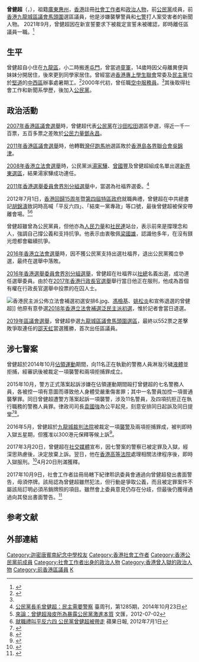 {{distinguish|曾健成}}
{{Infobox_officeholder
| name = 曾健超
| native_name = Ken Tsang Kin-chiu
|honorific-suffix = 
| image = 曾健超喺維園度.jpg
| width = 200px
| now1 = [[九龍城區議會|九龍城區議會]]議員
| term_start1 = 2020年1月1日
| term_end1 = 2021年9月28日
| predecessor1 = [[邵天虹|邵天虹]]
| successor1 = 懸空
| constituency1 = [[馬頭圍_(選區)|馬頭圍]]
| sex = 男
| party = [[公民黨_(香港)|公民黨]]（？－2016）
| date of birth  = {{birth date and age|1975|7|23}}
| place of birth = {{HKG-1959}}
| death_date = 
| death_place = 
| spouse = 
| profession = 社工
| religion = [[基督教|基督教]]
| website = 
| alma_mater = [[迦密唐賓南紀念中學|迦密唐賓南紀念中學]]<br>紐西蘭國際太平洋學院<br>香港理工大學<br>香港樹仁學院
| education = 
*[[紐西蘭|紐西蘭]]國際太平洋學院國際關係研究學士
*[[香港理工大學|香港理工大學]]社會工作文憑
*[[香港樹仁學院|香港樹仁學院]]新聞與傳播榮譽文憑<ref name="八方相當年 曾健超做過空少"/><ref name="2016立法會選舉候選人">{{cite web |title=2016立法會選舉(社會福利界)候選人曾健超 KEN Tsang 政綱 個人資料 |url=https://www.facebook.com/notes/ken-tsang-%E6%9B%BE%E5%81%A5%E8%B6%85/2016%E7%AB%8B%E6%B3%95%E6%9C%83%E9%81%B8%E8%88%89%E7%A4%BE%E6%9C%83%E7%A6%8F%E5%88%A9%E7%95%8C%E5%80%99%E9%81%B8%E4%BA%BA-%E2%91%A1-%E6%9B%BE%E5%81%A5%E8%B6%85-ken-tsang%E6%94%BF%E7%B6%B1/665739856912986/ |date=2016-08-10 | accessdate=2019-02-16 
| website=www.facebook.com}}</ref>
| final dgree = 
| past = 
| work =
| awards = 
| nationality = {{CNHK}}
}}
'''曾健超'''（{{lang-en|Ken Tsang Kin-chiu}}，{{bd|1975年|7月12日|}}），祖籍[[廣東|廣東]][[惠州|惠州]]，[[香港|香港]]註冊[[社會工作者|社會工作者]]和[[政治人物|政治人物]]，前[[公民黨_(香港)|公民黨]]成員，前[[香港|香港]][[九龍城區議會|九龍城區議會]][[馬頭圍|馬頭圍]]選區議員，他是涉嫌襲擊警員和[[七警|七警]]打人案受害者的新聞人物。 2021年9月，曾健超因在新宣誓要求下被裁定宣誓未被確認，即時離任區議員一職。<ref>{{cite news |url=https://www.hk01.com/%E6%94%BF%E6%83%85/682452/%E4%B9%9D%E9%BE%8D%E5%8D%8010%E6%B3%9B%E6%B0%91%E5%8D%80%E8%AD%B0%E5%93%A1%E8%A2%ABdq-%E5%8D%B3%E6%99%82%E9%9B%A2%E4%BB%BB-%E5%8C%85%E6%8B%AC%E6%B6%82%E8%AC%B9%E7%94%B3-%E6%A2%81%E7%BF%8A%E5%A9%B7-%E5%8A%89%E5%81%89%E8%81%B0 |title=九龍區10泛民區議員被DQ　即時離任　包括涂謹申、梁翊婷、劉偉聰 |publisher=hk01.com |date=2021-09-29 |accessdate=2021-10-31 |archive-date=2021-11-04 |archive-url=https://web.archive.org/web/20211104120042/https://www.hk01.com/%E6%94%BF%E6%83%85/682452/%E4%B9%9D%E9%BE%8D%E5%8D%8010%E6%B3%9B%E6%B0%91%E5%8D%80%E8%AD%B0%E5%93%A1%E8%A2%ABdq-%E5%8D%B3%E6%99%82%E9%9B%A2%E4%BB%BB-%E5%8C%85%E6%8B%AC%E6%B6%82%E8%AC%B9%E7%94%B3-%E6%A2%81%E7%BF%8A%E5%A9%B7-%E5%8A%89%E5%81%89%E8%81%B0 |dead-url=no }}</ref>


==生平==
曾健超自小住在[[九龍區|九龍區]]，小二時搬進[[屯門|屯門]]，曾當過[[童軍|童軍]]，14歲時因父母離異便與妹妹分開居住，後來更到同學家居住。曾經當過[[香港專上學生聯會|香港專上學生聯會]]常委及[[民主黨_(香港)|民主黨]]位於[[堅道|堅道]]的[[中西區_(香港)|中西區]]辦事處暑期工。<ref name="八方相當年 曾健超做過空少">{{cite news |url=http://hk.apple.nextmedia.com/realtime/news/20170821/57105715 |title=八方相當年 曾健超做過空少 又係陪朋友面試？ |date=2017-08-21 |work=蘋果日報 (香港) |accessdate=2017-10-12 |archive-date=2017-10-12 |archive-url=https://web.archive.org/web/20171012150557/http://hk.apple.nextmedia.com/realtime/news/20170821/57105715 |dead-url=no }}</ref>2000年代初，曾任職[[空中服務員|空中服務員]]。<ref name="八方相當年 曾健超做過空少"/>其後取得社會工作和新聞系學歷，後加入[[公民黨_(香港)|公民黨]]。

==政治活動==
[[2007年香港區議會選舉|2007年香港區議會選舉]]時，曾健超代表[[公民黨_(香港)|公民黨]]在[[沙田區議會|沙田]][[松田_(選區)|松田]]選區參選，得近一千一百票，五百多票之差敗於[[公民力量|公民力量]][[鄧永昌|鄧永昌]]。

[[2011年香港區議會選舉|2011年香港區議會選舉]]時，他轉戰[[灣仔|灣仔]][[跑馬地_(選區)|跑馬地]]選區敗於[[香港島各界聯合會|香港島各界聯合會]][[吳錦津|吳錦津]]。

[[2008年香港立法會選舉|2008年香港立法會選舉]]時，公民黨派[[湯家驊|湯家驊]]、[[曾國豐|曾國豐]]及曾健超組成名單出選[[新界東選區|新界東選區]]，結果湯家驊成功連任。

[[2011年香港選舉委員會界別分組選舉|2011年香港選舉委員會界別分組選舉]]中，當選為社福界選委。<ref>[http://hk.next.nextmedia.com/article/1285/17395910 公民黨長毛曾健超：民主需要警察] {{Wayback|url=http://hk.next.nextmedia.com/article/1285/17395910 |date=20170325051421 }}臺周刊，第1285期，2014年10月23日</ref>

2012年7月1日，[[香港特別行政區成立十五周年紀念|香港回歸15周年]]暨[[香港特別行政區第四屆政府|第四屆特區政府]]就職典禮，曾健超在中共總書記[[胡錦濤|胡錦濤]]致詞時高喊「平反六四」、「結束一黨專政」等口號，最後曾健超被保安帶離會場。<ref>[http://paper.wenweipo.com/2014/10/16/YO1410160003.htm 來論：曾健超潑皮所為暴露公民黨激進本質] {{Wayback|url=http://paper.wenweipo.com/2014/10/16/YO1410160003.htm |date=20170722182213 }}文匯，2012-07-02</ref><ref>[http://hk.apple.nextmedia.com/realtime/news/20120701/51005428 就職禮叫平反六四 公民黨曾健超被帶走] {{Wayback|url=http://hk.apple.nextmedia.com/realtime/news/20120701/51005428 |date=20170112132500 }} 蘋果日報, 2012年7月1日</ref>

曾健超雖曾為公民黨員，但他亦為[[人民力量|人民力量]]和[[社民連|社民連]]站台，表示前來是撐理念和人，強調自己撐公義和支持抗爭。他表示由衷敬佩[[梁國雄|梁國雄]]，認識他多年，在沒有鎂光燈都會繼續抗爭。

[[2016年香港立法會選舉|2016年香港立法會選舉]]時，因不獲公民黨支持出選社福界，退出公民黨獨立參選，最终在選舉中落敗。

[[2016年香港選舉委員會界別分組選舉|2016年香港選舉委員會界別分組選舉]]，曾健超在社福界以[[社總|社總]]名義出選，成功連任選舉委員。由於在[[2017年香港行政長官選舉|2017年香港行政長官選舉]]舉行當日他正在服刑，他成為首個有權在行政長官選舉中投票的在囚人士。

[[File:香港民主派公佈立法會補選初選安排6.jpg|thumb]]、[[馮檢基|馮檢基]]、[[姚松炎|姚松炎]]和宣佈退選的曾健超]]
他原有意參選[[2018年香港立法會補選泛民主派初選|2018年香港立法會補選泛民主派初選]]，惟於記者會當日退選。

[[2019年區議會選舉|2019年區議會選舉]]，曾健超參選[[九龍城區議會|九龍城區議會]][[馬頭圍_(選區)|馬頭圍選區]]，最終以552票之差擊敗爭取連任的[[邵天虹|邵天虹]]當選獲勝，首次出任區議員。

==涉七警案==
{{main|七警案}}
曾健超於2014年10月[[雨傘運動|佔領運動]]期間，向11名正在執勤的警務人員淋潑污穢[[液體|液體]]並拒捕，經審訊後被裁定一項襲警和兩項拒捕罪成立。

2015年10月，警方正式落案起訴涉嫌在佔領運動期間毆打曾健超的七名警務人員，各被控一項有意圖而導致他人身體受嚴重傷害罪；其中一名警員加控一項普通襲擊罪。同日曾健超遭警方落案起訴一項襲警，涉及11名警員，及四項抗拒正在執行職務的警務人員罪。律政司司長[[袁國強|袁國強]]為公平起見，刻意安排同日起訴及同日提堂<ref >{{cite news|url=http://hk.apple.nextmedia.com/news/art/20151016/19335521|title=7警落鑊之日　曾健超被控襲11警|work=[[蘋果日報_(香港)|蘋果日報]]|date=2015年10月16日|accessdate=2016年4月4日|archive-date=2015年10月20日|archive-url=https://web.archive.org/web/20151020053950/http://hk.apple.nextmedia.com/news/art/20151016/19335521|dead-url=no}}{{zh-hant}}</ref><ref>{{cite news|url=http://www.news.gov.hk/tc/categories/law_order/html/2015/10/20151015_192823.shtml|title=確保公平 同日起訴曾健超和七警|agency=香港政府新聞網|date=2015年10月15日|accessdate=2016年4月4日|archive-date=2016年3月6日|archive-url=https://web.archive.org/web/20160306224409/http://www.news.gov.hk/tc/categories/law_order/html/2015/10/20151015_192823.shtml|dead-url=no}}</ref>。

2016年5月，曾健超於[[九龍城裁判法院|九龍城裁判法院]]被裁定一項[[襲警|襲警]]及兩項拒捕罪成，被判即時入獄五星期，但獲准以300港元保釋等候上訴<ref>{{cite web|title=【曾健超襲警案】曾健超被判入獄五星期|url=http://www.hk01.com/%E6%B8%AF%E8%81%9E/23440/-%E6%9B%BE%E5%81%A5%E8%B6%85%E8%A5%B2%E8%AD%A6%E6%A1%88-%E6%9B%BE%E5%81%A5%E8%B6%85%E8%A2%AB%E5%88%A4%E5%85%A5%E7%8D%84%E4%BA%94%E6%98%9F%E6%9C%9F|publisher=香港01|accessdate=2016-07-06|date=2016-05-30|archive-date=2017-06-27|archive-url=https://web.archive.org/web/20170627181512/http://www.hk01.com/%E6%B8%AF%E8%81%9E/23440/-%E6%9B%BE%E5%81%A5%E8%B6%85%E8%A5%B2%E8%AD%A6%E6%A1%88-%E6%9B%BE%E5%81%A5%E8%B6%85%E8%A2%AB%E5%88%A4%E5%85%A5%E7%8D%84%E4%BA%94%E6%98%9F%E6%9C%9F|dead-url=no}}</ref>。

2017年3月20日，曾健超在[[社交媒體|社交媒體]]宣布，因七警案的警察已被定罪及入獄，經深思熟慮後，決定放棄上訴。翌日，他在[[香港高等法院|香港高等法院]]處理相關法律程序後，即時入獄服刑。<ref>{{cite web|title=曾健超放棄上訴　法庭頒令即時入獄服刑|url=http://hk.on.cc/hk/bkn/cnt/news/20170321/bkn-20170321090100020-0321_00822_001.html|publisher=東網|accessdate=2017-03-21|date=2017-03-21|archive-date=2018-10-31|archive-url=https://web.archive.org/web/20181031052633/https://hk.on.cc/hk/bkn/cnt/news/20170321/bkn-20170321090100020-0321_00822_001.html|dead-url=no}}</ref>4月20日刑滿獲釋。

2017年10月9日，社會工作者註冊局轄下紀律聆訊委員會通過向曾健超發出書面警告，毋須停牌。該局認為曾健超雖然犯法，但行動是爭取公義，而且被定罪案件不屬該局訂明必須吊銷牌照的項目。雖然會上委員意見仍存在分歧，但最後仍獲得通過向其發出書面警告。<ref>{{Cite news |url=https://news.mingpao.com/pns/dailynews/web_tc/article/20171010/s00002/1507572560881 |title=註冊局書面警告 曾健超保社工牌 |date=2017-10-10 |work=明報 |accessdate=2017-10-10 |archive-date=2017-10-10 |archive-url=https://web.archive.org/web/20171010055512/https://news.mingpao.com/pns/dailynews/web_tc/article/20171010/s00002/1507572560881 |dead-url=no }}</ref>

==参考文献==
{{Reflist}}

==外部連結==
{{commonscat|Tsang Kin-chiu}}

{{雨傘革命}}
{{Authority control}}
{{DEFAULTSORT:Z}}
[[Category:迦密唐賓南紀念中學校友|Category:迦密唐賓南紀念中學校友]]
[[Category:香港社會工作者|Category:香港社會工作者]]
[[Category:香港公民黨前成員|Category:香港公民黨前成員]]
[[Category:社會工作者出身的政治人物|Category:社會工作者出身的政治人物]]
[[Category:香港曾入獄的政治人物|Category:香港曾入獄的政治人物]]
[[Category:前香港區議員|Category:前香港區議員]]
[[Category:曾姓|K]]